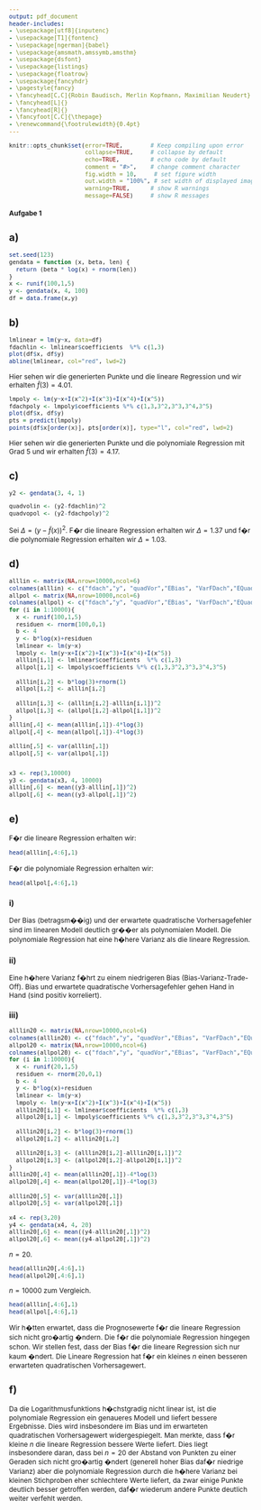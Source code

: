---
output: pdf_document
header-includes: 
- \usepackage[utf8]{inputenc}
- \usepackage[T1]{fontenc}
- \usepackage[ngerman]{babel}
- \usepackage{amsmath,amssymb,amsthm}
- \usepackage{dsfont}
- \usepackage{listings}
- \usepackage{floatrow}
- \usepackage{fancyhdr}
- \pagestyle{fancy}
- \fancyhead[C,C]{Robin Baudisch, Merlin Kopfmann, Maximilian Neudert}
- \fancyhead[L]{}
- \fancyhead[R]{}
- \fancyfoot[C,C]{\thepage}
- \renewcommand{\footrulewidth}{0.4pt}
---

<style type="text/css">
body{
  font-size: 12px;
}
h1 {
  font-size: 18px;
}
h1 {
  font-size: 14px;
}
h1 {
  font-size: 12px;
}
</style>

```{r global_options, include=FALSE}
knitr::opts_chunk$set(error=TRUE,        # Keep compiling upon error
                      collapse=TRUE,     # collapse by default
                      echo=TRUE,         # echo code by default
                      comment = "#>",    # change comment character
                      fig.width = 10,     # set figure width
                      out.width = "100%", # set width of displayed images
                      warning=TRUE,      # show R warnings
                      message=FALSE)     # show R messages
```

<!---** Hochschule Darmstadt | Studiengang Data Science | Sommersemester 2019 **--->

# Aufgabe 1

## a)

```{r}
set.seed(123)
gendata = function (x, beta, len) {
  return (beta * log(x) + rnorm(len))
}
x <- runif(100,1,5)
y <- gendata(x, 4, 100)
df = data.frame(x,y)
```

## b)

```{r}
lmlinear = lm(y~x, data=df)
fdachlin <- lmlinear$coefficients  %*% c(1,3)
plot(df$x, df$y)
abline(lmlinear, col="red", lwd=2)
```

Hier sehen wir die generierten Punkte und die lineare Regression und wir erhalten $\hat f(3) = 4.01.$

```{r}
lmpoly <- lm(y~x+I(x^2)+I(x^3)+I(x^4)+I(x^5))
fdachpoly <- lmpoly$coefficients %*% c(1,3,3^2,3^3,3^4,3^5)
plot(df$x, df$y)
pts = predict(lmpoly)
points(df$x[order(x)], pts[order(x)], type="l", col="red", lwd=2)
```

Hier sehen wir die generierten Punkte und die polynomiale Regression mit Grad 5 und wir erhalten $\hat f(3) = 4.17.$

## c)

```{r}
y2 <- gendata(3, 4, 1)

quadvolin <- (y2-fdachlin)^2
quadvopol <- (y2-fdachpoly)^2
```

Sei $\Delta = (y - \hat f(x))^2$.
F�r die lineare Regression erhalten wir $\Delta = 1.37$ und f�r die polynomiale Regression erhalten wir $\Delta = 1.03.$

## d)

```{r}
alllin <- matrix(NA,nrow=10000,ncol=6)
colnames(alllin) <- c("fdach","y", "quadVor","EBias", "VarFDach","EQuadVor")
allpol <- matrix(NA,nrow=10000,ncol=6)
colnames(allpol) <- c("fdach","y", "quadVor","EBias", "VarFDach","EQuadVor")
for (i in 1:10000){
  x <- runif(100,1,5)
  residuen <- rnorm(100,0,1)
  b <- 4
  y <- b*log(x)+residuen
  lmlinear <- lm(y~x)
  lmpoly <- lm(y~x+I(x^2)+I(x^3)+I(x^4)+I(x^5))
  alllin[i,1] <- lmlinear$coefficients  %*% c(1,3)
  allpol[i,1] <- lmpoly$coefficients %*% c(1,3,3^2,3^3,3^4,3^5)
  
  alllin[i,2] <- b*log(3)+rnorm(1)
  allpol[i,2] <- alllin[i,2]
  
  alllin[i,3] <- (alllin[i,2]-alllin[i,1])^2
  allpol[i,3] <- (allpol[i,2]-allpol[i,1])^2
}
alllin[,4] <- mean(alllin[,1])-4*log(3)
allpol[,4] <- mean(allpol[,1])-4*log(3)
  
alllin[,5] <- var(alllin[,1])
allpol[,5] <- var(allpol[,1])


x3 <- rep(3,10000)
y3 <- gendata(x3, 4, 10000)
alllin[,6] <- mean((y3-alllin[,1])^2)
allpol[,6] <- mean((y3-allpol[,1])^2)
```

## e)

F�r die lineare Regression erhalten wir:

```{r}
head(alllin[,4:6],1)
```

F�r die polynomiale Regression erhalten wir:

```{r}
head(allpol[,4:6],1)
```


### i)

Der Bias (betragsm��ig) und der erwartete quadratische Vorhersagefehler sind im linearen Modell deutlich gr��er als polynomialen Modell. Die polynomiale Regression hat eine h�here Varianz als die lineare Regression.

### ii)

Eine h�here Varianz f�hrt zu einem niedrigeren Bias (Bias-Varianz-Trade-Off).
Bias und erwartete quadratische Vorhersagefehler gehen Hand in Hand (sind positiv korreliert).

### iii)

```{r}
alllin20 <- matrix(NA,nrow=10000,ncol=6)
colnames(alllin20) <- c("fdach","y", "quadVor","EBias", "VarFDach","EQuadVor")
allpol20 <- matrix(NA,nrow=10000,ncol=6)
colnames(allpol20) <- c("fdach","y", "quadVor","EBias", "VarFDach","EQuadVor")
for (i in 1:10000){
  x <- runif(20,1,5)
  residuen <- rnorm(20,0,1)
  b <- 4
  y <- b*log(x)+residuen
  lmlinear <- lm(y~x)
  lmpoly <- lm(y~x+I(x^2)+I(x^3)+I(x^4)+I(x^5))
  alllin20[i,1] <- lmlinear$coefficients  %*% c(1,3)
  allpol20[i,1] <- lmpoly$coefficients %*% c(1,3,3^2,3^3,3^4,3^5)
  
  alllin20[i,2] <- b*log(3)+rnorm(1)
  allpol20[i,2] <- alllin20[i,2]
  
  alllin20[i,3] <- (alllin20[i,2]-alllin20[i,1])^2
  allpol20[i,3] <- (allpol20[i,2]-allpol20[i,1])^2
}
alllin20[,4] <- mean(alllin20[,1])-4*log(3)
allpol20[,4] <- mean(allpol20[,1])-4*log(3)
  
alllin20[,5] <- var(alllin20[,1])
allpol20[,5] <- var(allpol20[,1])
  
x4 <- rep(3,20)
y4 <- gendata(x4, 4, 20)
alllin20[,6] <- mean((y4-alllin20[,1])^2)
allpol20[,6] <- mean((y4-allpol20[,1])^2)
```

$n = 20$.

```{r}
head(alllin20[,4:6],1)
head(allpol20[,4:6],1)
```

$n = 10000$ zum Vergleich.

```{r}
head(alllin[,4:6],1)
head(allpol[,4:6],1)
```

Wir h�tten erwartet, dass die Prognosewerte f�r die lineare Regression sich nicht gro�artig �ndern. Die f�r die polynomiale Regression hingegen schon. Wir stellen fest, dass der Bias f�r die lineare Regression sich nur kaum �ndert. Die Lineare Regression hat f�r ein kleines $n$ einen besseren erwarteten quadratischen Vorhersagewert.

## f)

Da die Logarithmusfunktions h�chstgradig nicht linear ist, ist die polynomiale Regression ein genaueres Modell und liefert bessere Ergebnisse. Dies wird insbesondere im Bias und im erwarteten quadratischen Vorhersagewert widergespiegelt. Man merkte, dass f�r kleine $n$ die lineare Regression bessere Werte liefert. Dies liegt insbesondere daran, dass bei $n = 20$ der Abstand von Punkten zu einer Geraden sich nicht gro�artig �ndert (generell hoher Bias daf�r niedrige Varianz) aber die polynomiale Regression durch die h�here Varianz bei kleinen Stichproben eher schlechtere Werte liefert, da zwar einige Punkte deutlich besser getroffen werden, daf�r wiederum andere Punkte deutlich weiter verfehlt werden. 